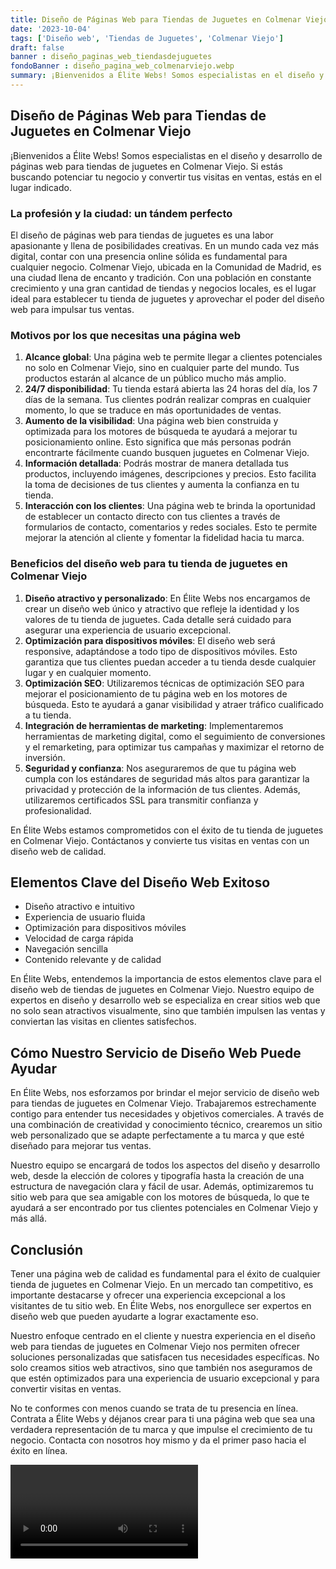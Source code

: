 ```yaml
---
title: Diseño de Páginas Web para Tiendas de Juguetes en Colmenar Viejo
date: '2023-10-04'
tags: ['Diseño web', 'Tiendas de Juguetes', 'Colmenar Viejo']
draft: false
banner : diseño_paginas_web_tiendasdejuguetes
fondoBanner : diseño_pagina_web_colmenarviejo.webp
summary: ¡Bienvenidos a Élite Webs! Somos especialistas en el diseño y desarrollo de páginas web para tiendas de juguetes en Colmenar Viejo. Si estás buscando potenciar tu negocio y convertir tus visitas en ventas, estás en el lugar indicado.
---
```


## Diseño de Páginas Web para Tiendas de Juguetes en Colmenar Viejo

¡Bienvenidos a Élite Webs! Somos especialistas en el diseño y desarrollo de páginas web para tiendas de juguetes en Colmenar Viejo. Si estás buscando potenciar tu negocio y convertir tus visitas en ventas, estás en el lugar indicado.

### La profesión y la ciudad: un tándem perfecto

El diseño de páginas web para tiendas de juguetes es una labor apasionante y llena de posibilidades creativas. En un mundo cada vez más digital, contar con una presencia online sólida es fundamental para cualquier negocio. Colmenar Viejo, ubicada en la Comunidad de Madrid, es una ciudad llena de encanto y tradición. Con una población en constante crecimiento y una gran cantidad de tiendas y negocios locales, es el lugar ideal para establecer tu tienda de juguetes y aprovechar el poder del diseño web para impulsar tus ventas.

### Motivos por los que necesitas una página web

1. **Alcance global**: Una página web te permite llegar a clientes potenciales no solo en Colmenar Viejo, sino en cualquier parte del mundo. Tus productos estarán al alcance de un público mucho más amplio.
2. **24/7 disponibilidad**: Tu tienda estará abierta las 24 horas del día, los 7 días de la semana. Tus clientes podrán realizar compras en cualquier momento, lo que se traduce en más oportunidades de ventas.
3. **Aumento de la visibilidad**: Una página web bien construida y optimizada para los motores de búsqueda te ayudará a mejorar tu posicionamiento online. Esto significa que más personas podrán encontrarte fácilmente cuando busquen juguetes en Colmenar Viejo.
4. **Información detallada**: Podrás mostrar de manera detallada tus productos, incluyendo imágenes, descripciones y precios. Esto facilita la toma de decisiones de tus clientes y aumenta la confianza en tu tienda.
5. **Interacción con los clientes**: Una página web te brinda la oportunidad de establecer un contacto directo con tus clientes a través de formularios de contacto, comentarios y redes sociales. Esto te permite mejorar la atención al cliente y fomentar la fidelidad hacia tu marca.

### Beneficios del diseño web para tu tienda de juguetes en Colmenar Viejo

1. **Diseño atractivo y personalizado**: En Élite Webs nos encargamos de crear un diseño web único y atractivo que refleje la identidad y los valores de tu tienda de juguetes. Cada detalle será cuidado para asegurar una experiencia de usuario excepcional.
2. **Optimización para dispositivos móviles**: El diseño web será responsive, adaptándose a todo tipo de dispositivos móviles. Esto garantiza que tus clientes puedan acceder a tu tienda desde cualquier lugar y en cualquier momento.
3. **Optimización SEO**: Utilizaremos técnicas de optimización SEO para mejorar el posicionamiento de tu página web en los motores de búsqueda. Esto te ayudará a ganar visibilidad y atraer tráfico cualificado a tu tienda.
4. **Integración de herramientas de marketing**: Implementaremos herramientas de marketing digital, como el seguimiento de conversiones y el remarketing, para optimizar tus campañas y maximizar el retorno de inversión.
5. **Seguridad y confianza**: Nos aseguraremos de que tu página web cumpla con los estándares de seguridad más altos para garantizar la privacidad y protección de la información de tus clientes. Además, utilizaremos certificados SSL para transmitir confianza y profesionalidad.

En Élite Webs estamos comprometidos con el éxito de tu tienda de juguetes en Colmenar Viejo. Contáctanos y convierte tus visitas en ventas con un diseño web de calidad.

<GifSeo />

<Cta />

## Elementos Clave del Diseño Web Exitoso

- Diseño atractivo e intuitivo
- Experiencia de usuario fluida
- Optimización para dispositivos móviles
- Velocidad de carga rápida
- Navegación sencilla
- Contenido relevante y de calidad

En Élite Webs, entendemos la importancia de estos elementos clave para el diseño web de tiendas de juguetes en Colmenar Viejo. Nuestro equipo de expertos en diseño y desarrollo web se especializa en crear sitios web que no solo sean atractivos visualmente, sino que también impulsen las ventas y conviertan las visitas en clientes satisfechos.

## Cómo Nuestro Servicio de Diseño Web Puede Ayudar

En Élite Webs, nos esforzamos por brindar el mejor servicio de diseño web para tiendas de juguetes en Colmenar Viejo. Trabajaremos estrechamente contigo para entender tus necesidades y objetivos comerciales. A través de una combinación de creatividad y conocimiento técnico, crearemos un sitio web personalizado que se adapte perfectamente a tu marca y que esté diseñado para mejorar tus ventas.

Nuestro equipo se encargará de todos los aspectos del diseño y desarrollo web, desde la elección de colores y tipografía hasta la creación de una estructura de navegación clara y fácil de usar. Además, optimizaremos tu sitio web para que sea amigable con los motores de búsqueda, lo que te ayudará a ser encontrado por tus clientes potenciales en Colmenar Viejo y más allá.

## Conclusión

Tener una página web de calidad es fundamental para el éxito de cualquier tienda de juguetes en Colmenar Viejo. En un mercado tan competitivo, es importante destacarse y ofrecer una experiencia excepcional a los visitantes de tu sitio web. En Élite Webs, nos enorgullece ser expertos en diseño web que pueden ayudarte a lograr exactamente eso.

Nuestro enfoque centrado en el cliente y nuestra experiencia en el diseño web para tiendas de juguetes en Colmenar Viejo nos permiten ofrecer soluciones personalizadas que satisfacen tus necesidades específicas. No solo creamos sitios web atractivos, sino que también nos aseguramos de que estén optimizados para una experiencia de usuario excepcional y para convertir visitas en ventas.

No te conformes con menos cuando se trata de tu presencia en línea. Contrata a Élite Webs y déjanos crear para ti una página web que sea una verdadera representación de tu marca y que impulse el crecimiento de tu negocio. Contacta con nosotros hoy mismo y da el primer paso hacia el éxito en línea.

<Video />

<CtaBot job='Tiendas de Juguetes' city='Colmenar Viejo'/>

<Gmaps query='Colmenar Viejo+españa+maps' />